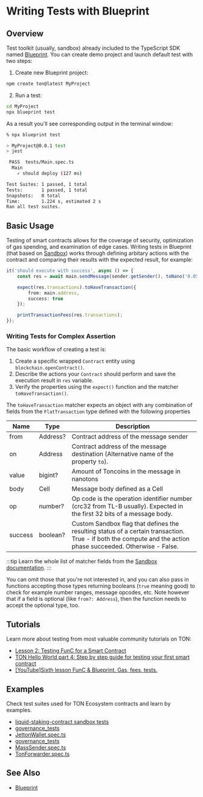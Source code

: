 # Writing Tests with Blueprint

## Overview

Test toolkit (usually, sandbox) already included to the TypeScript SDK named [Blueprint](/develop/smart-contracts/sdk/javascript). You can create demo project and launch default test with two steps:

1. Create new Blueprint project:
```bash
npm create ton@latest MyProject
```

2. Run a test:
```bash
cd MyProject
npx blueprint test
```

As a result you'll see corresponding output in the terminal window:

```bash
% npx blueprint test

> MyProject@0.0.1 test
> jest

 PASS  tests/Main.spec.ts
  Main
    ✓ should deploy (127 ms)

Test Suites: 1 passed, 1 total
Tests:       1 passed, 1 total
Snapshots:   0 total
Time:        1.224 s, estimated 2 s
Ran all test suites.
```

## Basic Usage
Testing of smart contracts allows for the coverage of security, optimization of gas spending, and examination of edge cases.
Writing tests in Blueprint (that based on [Sandbox](https://github.com/ton-org/sandbox)) works through defining arbitary actions with the contract and comparing their results with the expected result, for example:

```typescript
it('should execute with success', async () => {                              // description of the test case
    const res = await main.sendMessage(sender.getSender(), toNano('0.05'));  // performing an action with contract main and saving result in res

    expect(res.transactions).toHaveTransaction({                             // configure the expected result with expect() function
        from: main.address,                                                  // set expected sender for transaction we want to test matcher properties from
        success: true                                                        // set the desirable result using matcher property success
    });

    printTransactionFees(res.transactions);                                  // print table with details on spent fees
});
```


### Writing Tests for Complex Assertion

The basic workflow of creating a test is:
1. Create a specific wrapped `Contract` entity using `blockchain.openContract()`.
2. Describe the actions your `Contract` should perform and save the execution result in `res` variable.
3. Verify the properties using the `expect()` function and the matcher `toHaveTransaction()`.

The `toHaveTransaction` matcher expects an object with any combination of fields from the `FlatTransaction` type defined with the following properties

| Name                 | Type          | Description                                                                                                                                                         |
|----------------------|---------------|---------------------------------------------------------------------------------------------------------------------------------------------------------------------|
| from                 | Address?      | Contract address of the message sender                                                                                                                              |
| on                   | Address       | Contract address of the message destination  (Alternative name of the property `to`).                                                                               |
| value                | bigint?       | Amount of Toncoins in the message in nanotons                                                                                                                       |
| body                 | Cell          | Message body defined as a Cell                                                                                                                                              |
| op                   | number?       | Op code is the operation identifier number (crc32 from TL-B usually). Expected in the first 32 bits of a message body.                                              |
|success| boolean?       | Custom Sandbox flag that defines the resulting status of a certain transaction. True - if both the compute and the action phase succeeded. Otherwise - False.       |

:::tip
Learn the whole list of matcher fields from the [Sandbox documentation](https://github.com/ton-org/sandbox#test-a-transaction-with-matcher).
:::

You can omit those that you're not interested in, and you can also pass in functions accepting those types returning booleans (`true` meaning good) to check for example number ranges, message opcodes, etc. Note however that if a field is optional (like `from?: Address`), then the function needs to accept the optional type, too.

## Tutorials

Learn more about testing from most valuable community tutorials on TON:

* [Lesson 2: Testing FunC for a Smart Contract](https://github.com/romanovichim/TonFunClessons_Eng/blob/main/lessons/smartcontract/2lesson/secondlesson.md)
* [TON Hello World part 4: Step by step guide for testing your first smart contract](https://ton-community.github.io/tutorials/04-testing/)
* [[YouTube]Sixth lesson FunC & Blueprint. Gas, fees, tests.](https://youtu.be/3XIpKZ6wNcg)


## Examples

Check test suites used for TON Ecosystem contracts and learn by examples.

* [liquid-staking-contract sandbox tests](https://github.com/ton-blockchain/liquid-staking-contract/tree/main/tests)
* [governance_tests](https://github.com/Trinketer22/governance_tests/blob/master/config_tests/tests/)
* [JettonWallet.spec.ts](https://github.com/EmelyanenkoK/modern_jetton/blob/master/tests/JettonWallet.spec.ts)
* [governance_tests](https://github.com/Trinketer22/governance_tests/blob/master/elector_tests/tests/complaint-test.fc)
* [MassSender.spec.ts](https://github.com/Gusarich/ton-mass-sender/blob/main/tests/MassSender.spec.ts)
* [TonForwarder.spec.ts](https://github.com/TrueCarry/ton-contract-forwarder/blob/main/src/contracts/ton-forwarder/TonForwarder.spec.ts)


## See Also
* [Blueprint](/develop/smart-contracts/sdk/javascript)
